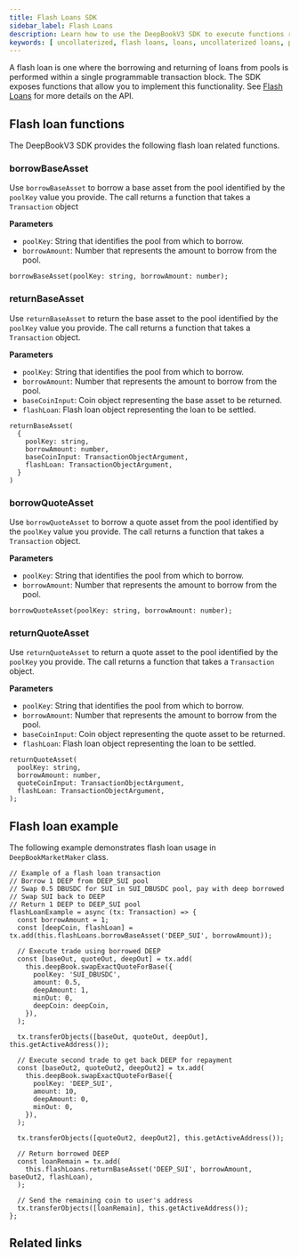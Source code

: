 ```yaml
---
title: Flash Loans SDK
sidebar_label: Flash Loans
description: Learn how to use the DeepBookV3 SDK to execute functions relating to flash loans.
keywords: [ uncollaterized, flash loans, loans, uncollaterized loans, programmable transaction blocks, ptbs, borrow flash loan base, borrow flash loan quote, retrieve flash loan base, retrieve flash loan quote ]
---
```


A flash loan is one where the borrowing and returning of loans from pools is performed within a single programmable transaction block. The SDK exposes functions that allow you to implement this functionality. See [Flash Loans](https://docs.sui.io/standards/deepbookv3/flash-loans) for more details on the API.

## Flash loan functions

The DeepBookV3 SDK provides the following flash loan related functions. 

### borrowBaseAsset

Use `borrowBaseAsset` to borrow a base asset from the pool identified by the `poolKey` value you provide. The call returns a function that takes a `Transaction` object

**Parameters**

- `poolKey`: String that identifies the pool from which to borrow.
- `borrowAmount`: Number that represents the amount to borrow from the pool.

```tsx
borrowBaseAsset(poolKey: string, borrowAmount: number);
```

### returnBaseAsset

Use `returnBaseAsset` to return the base asset to the pool identified by the `poolKey` value you provide. The call returns a function that takes a `Transaction` object.

**Parameters**

- `poolKey`: String that identifies the pool from which to borrow.
- `borrowAmount`: Number that represents the amount to borrow from the pool.
- `baseCoinInput`: Coin object representing the base asset to be returned.
- `flashLoan`: Flash loan object representing the loan to be settled.

```tsx
returnBaseAsset(
  {
    poolKey: string,
    borrowAmount: number,
    baseCoinInput: TransactionObjectArgument,
    flashLoan: TransactionObjectArgument,
  }
)
```

### borrowQuoteAsset

Use `borrowQuoteAsset` to borrow a quote asset from the pool identified by the `poolKey` value you provide. The call returns a function that takes a `Transaction` object.

**Parameters**

- `poolKey`: String that identifies the pool from which to borrow.
- `borrowAmount`: Number that represents the amount to borrow from the pool.

```tsx
borrowQuoteAsset(poolKey: string, borrowAmount: number);
```

### returnQuoteAsset

Use `returnQuoteAsset` to return a quote asset to the pool identified by the `poolKey` you provide. The call returns a function that takes a `Transaction` object.

**Parameters**

- `poolKey`: String that identifies the pool from which to borrow.
- `borrowAmount`: Number that represents the amount to borrow from the pool.
- `baseCoinInput`: Coin object representing the quote asset to be returned.
- `flashLoan`: Flash loan object representing the loan to be settled.

```tsx
returnQuoteAsset(
  poolKey: string,
  borrowAmount: number,
  quoteCoinInput: TransactionObjectArgument,
  flashLoan: TransactionObjectArgument,
);
```

## Flash loan example

The following example demonstrates flash loan usage in `DeepBookMarketMaker` class.
    
```tsx
// Example of a flash loan transaction
// Borrow 1 DEEP from DEEP_SUI pool
// Swap 0.5 DBUSDC for SUI in SUI_DBUSDC pool, pay with deep borrowed
// Swap SUI back to DEEP
// Return 1 DEEP to DEEP_SUI pool
flashLoanExample = async (tx: Transaction) => {
  const borrowAmount = 1;
  const [deepCoin, flashLoan] = tx.add(this.flashLoans.borrowBaseAsset('DEEP_SUI', borrowAmount));

  // Execute trade using borrowed DEEP
  const [baseOut, quoteOut, deepOut] = tx.add(
    this.deepBook.swapExactQuoteForBase({
      poolKey: 'SUI_DBUSDC',
      amount: 0.5,
      deepAmount: 1,
      minOut: 0,
      deepCoin: deepCoin,
    }),
  );

  tx.transferObjects([baseOut, quoteOut, deepOut], this.getActiveAddress());

  // Execute second trade to get back DEEP for repayment
  const [baseOut2, quoteOut2, deepOut2] = tx.add(
    this.deepBook.swapExactQuoteForBase({
      poolKey: 'DEEP_SUI',
      amount: 10,
      deepAmount: 0,
      minOut: 0,
    }),
  );

  tx.transferObjects([quoteOut2, deepOut2], this.getActiveAddress());

  // Return borrowed DEEP
  const loanRemain = tx.add(
    this.flashLoans.returnBaseAsset('DEEP_SUI', borrowAmount, baseOut2, flashLoan),
  );
  
  // Send the remaining coin to user's address
  tx.transferObjects([loanRemain], this.getActiveAddress());
};
```

## Related links

<RelatedLink href="https://github.com/MystenLabs/ts-sdks/tree/main/packages/deepbook-v3" label="DeepBookV3 Indexer repository" desc="The DeepBookV3 SDK repository on GitHub." />
<RelatedLink href="https://www.npmjs.com/package/@mysten/deepbook-v3" label="DeepBookV3 SDK node package" desc="The DeepBookV3 SDK node package on NPM." />
<RelatedLink href="https://github.com/MystenLabs/deepbookv3" label="DeepBookV3 repository" desc="The DeepBookV3 repository on GitHub." />